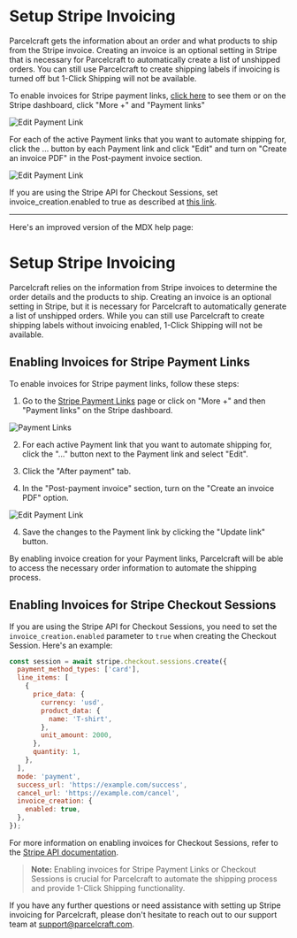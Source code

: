 # Setup Stripe Invoicing

Parcelcraft gets the information about an order and what products to ship from the Stripe invoice. Creating an invoice is an optional setting in Stripe that is necessary for Parcelcraft to automatically create a list of unshipped orders. You can still use Parcelcraft to create shipping labels if invoicing is turned off but 1-Click Shipping will not be available.

To enable invoices for Stripe payment links, [click here](https://dashboard.stripe.com/payment-links) to see them or on the Stripe dashboard, click "More +" and "Payment links"

![Edit Payment Link](./../../public/images/payment-links.png)

For each of the active Payment links that you want to automate shipping for, click the ... button by each Payment link and click "Edit" and turn on "Create an invoice PDF" in the Post-payment invoice section.

![Edit Payment Link](./../../public/images/edit-payment-link.png)

If you are using the Stripe API for Checkout Sessions, set invoice_creation.enabled to true as described at [this link](https://docs.stripe.com/api/checkout/sessions/object#checkout_session_object-invoice_creation-enabled).

____________________________
Here's an improved version of the MDX help page:

# Setup Stripe Invoicing

Parcelcraft relies on the information from Stripe invoices to determine the order details and the products to ship. Creating an invoice is an optional setting in Stripe, but it is necessary for Parcelcraft to automatically generate a list of unshipped orders. While you can still use Parcelcraft to create shipping labels without invoicing enabled, 1-Click Shipping will not be available.

## Enabling Invoices for Stripe Payment Links

To enable invoices for Stripe payment links, follow these steps:

1. Go to the [Stripe Payment Links](https://dashboard.stripe.com/payment-links) page or click on "More +" and then "Payment links" on the Stripe dashboard.

![Payment Links](./../../public/images/payment-links.png)

2. For each active Payment link that you want to automate shipping for, click the "..." button next to the Payment link and select "Edit".

3. Click the "After payment" tab.

4. In the "Post-payment invoice" section, turn on the "Create an invoice PDF" option.

![Edit Payment Link](./../../public/images/edit-payment-link.png)

4. Save the changes to the Payment link by clicking the "Update link" button.

By enabling invoice creation for your Payment links, Parcelcraft will be able to access the necessary order information to automate the shipping process.

## Enabling Invoices for Stripe Checkout Sessions

If you are using the Stripe API for Checkout Sessions, you need to set the `invoice_creation.enabled` parameter to `true` when creating the Checkout Session. Here's an example:

```javascript
const session = await stripe.checkout.sessions.create({
  payment_method_types: ['card'],
  line_items: [
    {
      price_data: {
        currency: 'usd',
        product_data: {
          name: 'T-shirt',
        },
        unit_amount: 2000,
      },
      quantity: 1,
    },
  ],
  mode: 'payment',
  success_url: 'https://example.com/success',
  cancel_url: 'https://example.com/cancel',
  invoice_creation: {
    enabled: true,
  },
});
```

For more information on enabling invoices for Checkout Sessions, refer to the [Stripe API documentation](https://docs.stripe.com/api/checkout/sessions/object#checkout_session_object-invoice_creation-enabled).

> **Note:** Enabling invoices for Stripe Payment Links or Checkout Sessions is crucial for Parcelcraft to automate the shipping process and provide 1-Click Shipping functionality.

If you have any further questions or need assistance with setting up Stripe invoicing for Parcelcraft, please don't hesitate to reach out to our support team at [support@parcelcraft.com](mailto:support@parcelcraft.com).